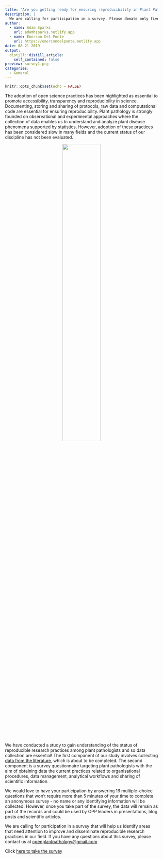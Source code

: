 ```yaml
---
title: "Are you getting ready for ensuring reproducibility in Plant Pathology? We want to hear!"
description: |
  We are calling for participation in a survey. Please donate only five minutes of your time to answer a survey questionnaire with 16 multiple choice questions about your current practices related to organisational procedures, data management, analytical workflows and sharing of scientific information.
author:
  - name: Adam Sparks
    url: adamhsparks.netlify.app
  - name: Emerson Del Ponte
    url: https://emersondelponte.netlify.app
date: 08-21-2019
output:
  distill::distill_article:
    self_contained: false
preview: survey1.png
categories: 
  - General
---
```


```r
knitr::opts_chunk$set(echo = FALSE)
```

The adoption of open science practices has been highlighted as essential to promote accessibility, transparency and reproducibility in science. Documenting, storing and sharing of protocols, raw data and computational code are essential for ensuring reproducibility. Plant pathology is strongly founded on observational and experimental approaches where the collection of data enables us to understand and analyze plant disease phenomena supported by statistics. However, adoption of these practices has been considered slow in many fields and the current status of our discipline has not been evaluated.


![](survey1.png){style="text-align: center; width: 50%;  display: block; margin: 0 auto;"}

We have conducted a study to gain understanding of the status of reproducible research practices among plant pathologists and so data collection are essential! The first component of our study involves collecting [data from the literature](https://speakerdeck.com/adamhsparks/whats-so-open-about-plant-pathology), which is about to be completed. The second component is a survey questionnaire targeting plant pathologists with the aim of obtaining data the current practices related to organisational procedures, data management, analytical workflows and sharing of scientific information.

We would love to have your participation by answering 16 multiple-choice questions that won't require more than 5 minutes of your time to complete an anonymous survey - no name or any identifying information will be collected. However, once you take part of the survey, the data will remain as part of the records and could be used by OPP leaders in presentations, blog posts and scientific articles.

We are calling for participation in a survey that will help us identify areas that need attention to improve and disseminate reproducible research practices in our field. If you have any questions about this survey, please contact us at [openplantpathology\@gmail.com](mailto:openplantpathology@gmail.com){.email}

Click [ here to take the survey](https://forms.gle/yyzQmp5qwfYR6TFm6)
